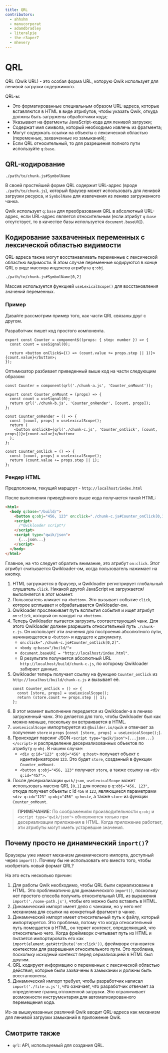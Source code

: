 ```yaml
---
title: QRL
contributors:
  - ahhshm
  - manucorporat
  - adamdbradley
  - literalpie
  - the-r3aper7
  - mhevery
---
```


# QRL

QRL (Qwik URL) - это особая форма URL, которую Qwik использует для ленивой загрузки содержимого.

QRL-ы:

- Это форматированные специальным образом URL-адреса, которые вставляются в HTML в виде атрибутов, чтобы указать Qwik, откуда должны быть загружены обработчики кода;
- Указывают на фрагменты JavaScript-кода для ленивой загрузки;
- Содержат имя символа, который необходимо извлечь из фрагмента;
- Могут содержать ссылки на объекты с лексической областью (переменные, захваченные из замыканий);
- Если QRL относительный, то для разрешения полного пути используйте `q:base`.

## QRL-кодирование

```
./path/to/chunk.js#SymbolName
```

В своей простейшей форме QRL содержит URL-адрес (вроде `./path/to/chunk.js`), который браузер может использовать для ленивой загрузки ресурса, и `SymbolName` для извлечения из лениво загруженного чанка.

Qwik использует `q:base` для преобразования QRL в абсолютный URL-адрес, если URL-адрес является относительным (если атрибут `q:base` отсутствует, то в качестве базы используется `document.baseURI`).

## Кодирование захваченных переменных с лексической областью видимости

QRL-адреса также могут восстанавливать переменные с лексической областью видимости. В этом случае переменные кодируются в конце QRL в виде массива индексов атрибута `q:obj`.

```
./path/to/chunk.js#SymbolName[0,2]
```

Массив используется функцией `useLexicalScope()` для восстановления значений переменных.

### Пример

Давайте рассмотрим пример того, как части QRL связаны друг с другом.

Разработчик пишет код простого компонента.

```tsx
export const Counter = component$((props: { step: number }) => {
  const count = useSignal(0);

  return <button onClick$={() => (count.value += props.step || 1)}>{count.value}</button>;
});
```

Оптимизатор разбивает приведенный выше код на части следующим образом:

```tsx
const Counter = component(qrl('./chunk-a.js', 'Counter_onMount'));
```

```tsx title="chunk-a.js"
export const Counter_onMount = (props) => {
  const count = useSignal(0);
  return qrl('./chunk-b.js', 'Counter_onRender', [count, props]);
};
```

```tsx title="chunk-b.js"
const Counter_onRender = () => {
  const [count, props] = useLexicalScope();
  return (
    <button onClick$={qrl('./chunk-c.js', 'Counter_onClick', [count, props])}>{count.value}</button>
  );
};
```

```tsx title="chunk-c.js"
const Counter_onClick = () => {
  const [count, props] = useLexicalScope();
  return (count.value += props.step || 1);
};
```

### Рендер HTML

Предположим, текущий маршрут - `http://localhost/index.html`

После выполнения приведённого выше кода получается такой HTML:

```html
<html>
  <body q:base="/build/">
    <button q:obj="456, 123" on:click="./chunk-c.js#Counter_onClick[0,1]">0</button>
    <script>
      /*Qwikloader script*/
    </script>
    <script type="qwik/json">
      {...json...}
    </script>
  </body>
</html>
```

Главное, на что следует обратить внимание, это атрибут `on:click`. Этот атрибут считывается Qwikloader-ом, когда пользователь нажимает на кнопку.

1. HTML загружается в браузер, и Qwikloader регистрирует глобальный слушатель `click`. Никакой другой JavaScript не загружается/выполняется в этот момент.
2. Пользователь кликает на `<button>`. Это вызывает событие `click`, которое всплывает и обрабатывается Qwikloader-ом.
3. Qwikloader прослеживает путь всплытия события и ищет атрибут `on:click`, который он находит на `<button>`.
4. Теперь Qwikloader пытается загрузить соответствующий чанк. Для этого Qwikloader должен разрешить относительный путь `./chunk-c.js`. Он использует эти значения для построения абсолютного пути, начинающегося в `<button>` и идущего к документу.
   - `on:click="./chunk-c.js#Counter_onClick[0,2]"`.
   - `<body q:base="/build/">`
   - `document.baseURI = "http://localhost/index.html"`.
   - В результате получается абсолютный URL `http://localhost/build/chunk-c.js`, по которому Qwikloader забирает данные.
5. Qwikloader теперь получает ссылку на функцию `Counter_onClick` из `http://localhost/build/chunk-c.js` и вызывает её.
   ```tsx
   const Counter_onClick = () => {
     const [store, props] = useLexicalScope();
     return (store.count += props.step || 1);
   };
   ```
6. В этот момент выполнение передается из Qwikloader-а в лениво загруженный чанк. Это делается для того, чтобы Qwikloader был как можно меньше, поскольку он встраивается в HTML.
7. `useLexicalScope` импортируется из `@builder.io/qwik` и отвечает за получение `store` и `props` (`const [store, props] = useLexicalScope();`).
8. Происходит парсинг JSON `<script type="qwik/json">{...json...}</script>` и распределение десериализованных объектов по атрибуту `q:obj`. В нашем случае:
   - `<div q:id="123" q:obj="456" q:host>` получает объект с идентификатором `123`. Это будет `store`, созданный в функции `Counter_onMount`.
   - `<button q:obj="456, 123"` получает `store`, а также ссылку на `<div q:id="457">`.
9. После десериализации `qwik/json`, `useLexicalScope` может использовать массив QRL `[0,1]` для поиска в `q:obj="456, 123"`, откуда получает объекты с id `456` и `123`, являющиеся параметрами `<div q:id="123" q:obj="456" q:host>`, а также `store` из функции `Counter_onMount`.

> **ПРИМЕЧАНИЕ:** По соображениям производительности `q:obj` и `<script type="qwik/json">` обновляются только при десериализации приложения в HTML. Когда приложение работает, эти атрибуты могут иметь устаревшие значения.

## Почему просто не динамический `import()`?

Браузеры уже имеют механизм динамического импорта, доступный через `import()`. Почему бы не использовать его вместо того, чтобы изобретать новый формат QRL?

На это есть несколько причин:

1. Для работы Qwik необходимо, чтобы QRL были сериализованы в HTML. Это проблематично для динамического `import()`, поскольку нет простого способа получить относительный URL из выражения `import('./some-path.js')`, чтобы его можно было вставить в HTML.
2. Динамический импорт имеет дело с чанками, но у него нет механизма для ссылки на конкретный фрагмент в чанке.
3. Динамический импорт имеет относительный путь к файлу, который импортируется. Это проблема, потому что когда относительный путь помещается в HTML, он теряет контекст, определяющий, что относительно чего. Когда фреймворк считывает путь из HTML и пытается импортировать его как `import(element.getAttribute('on:click'))`, фреймворк становится контекстом для разрешения относительного пути. Это проблема, поскольку исходный контекст перед сериализацией в HTML был другим.
4. QRL кодируют информацию о переменных с лексической областью действия, которые были захвачены в замыкании и должны быть восстановлены.
5. Динамический импорт требует, чтобы разработчик написал `import('./file-a.js')`, что означает, что разработчик отвечает за определение границ отложенной загрузки. Это ограничивает возможности инструментария для автоматизированного перемещения кода.

Из-за вышеуказанных различий Qwik вводит QRL-адреса как механизм для ленивой загрузки замыканий в приложение Qwik.

## Смотрите также

- `qrl`: API, используемый для создания QRL.

